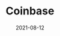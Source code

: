 ---
title: Coinbase
tag: DEX,Exchange
status: publish
date: 2021-08-12
slug: Description
logo: /img/Coinbase.png
featured_img: https://wp.gcap1.iotex.io/wp-content/uploads/2021/08/coinbase-header.png
website:
twitter:
telegram:
---